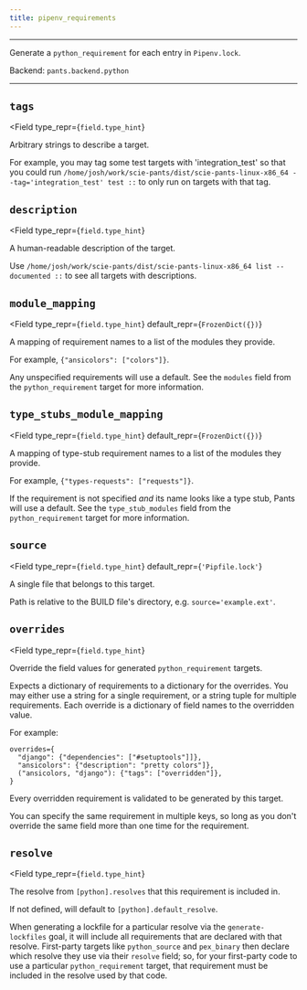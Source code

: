 ```yaml
---
title: pipenv_requirements
---
```



---

Generate a `python_requirement` for each entry in `Pipenv.lock`.

Backend: <span className="color--primary">`pants.backend.python`</span>

---

<span className={styles.options}>

## `tags`

<Field
    type_repr={`field.type_hint`}
>

Arbitrary strings to describe a target.

For example, you may tag some test targets with &#x27;integration_test&#x27; so that you could run `/home/josh/work/scie-pants/dist/scie-pants-linux-x86_64 --tag='integration_test' test ::` to only run on targets with that tag.

</Field>

## `description`

<Field
    type_repr={`field.type_hint`}
>

A human-readable description of the target.

Use `/home/josh/work/scie-pants/dist/scie-pants-linux-x86_64 list --documented ::` to see all targets with descriptions.

</Field>

## `module_mapping`

<Field
    type_repr={`field.type_hint`}
    default_repr={`FrozenDict({})`}
>

A mapping of requirement names to a list of the modules they provide.

For example, `{"ansicolors": ["colors"]}`.

Any unspecified requirements will use a default. See the `modules` field from the `python_requirement` target for more information.

</Field>

## `type_stubs_module_mapping`

<Field
    type_repr={`field.type_hint`}
    default_repr={`FrozenDict({})`}
>

A mapping of type-stub requirement names to a list of the modules they provide.

For example, `{"types-requests": ["requests"]}`.

If the requirement is not specified _and_ its name looks like a type stub, Pants will use a default. See the `type_stub_modules` field from the `python_requirement` target for more information.

</Field>

## `source`

<Field
    type_repr={`field.type_hint`}
    default_repr={`'Pipfile.lock'`}
>

A single file that belongs to this target.

Path is relative to the BUILD file&#x27;s directory, e.g. `source='example.ext'`.

</Field>

## `overrides`

<Field
    type_repr={`field.type_hint`}
>

Override the field values for generated `python_requirement` targets.

Expects a dictionary of requirements to a dictionary for the overrides. You may either use a string for a single requirement, or a string tuple for multiple requirements. Each override is a dictionary of field names to the overridden value.

For example:
```
overrides={
  "django": {"dependencies": ["#setuptools"]]},
  "ansicolors": {"description": "pretty colors"]},
  ("ansicolors, "django"): {"tags": ["overridden"]},
}
```

Every overridden requirement is validated to be generated by this target.

You can specify the same requirement in multiple keys, so long as you don&#x27;t override the same field more than one time for the requirement.

</Field>

## `resolve`

<Field
    type_repr={`field.type_hint`}
>

The resolve from `[python].resolves` that this requirement is included in.

If not defined, will default to `[python].default_resolve`.

When generating a lockfile for a particular resolve via the `generate-lockfiles` goal, it will include all requirements that are declared with that resolve. First-party targets like `python_source` and `pex_binary` then declare which resolve they use via their `resolve` field; so, for your first-party code to use a particular `python_requirement` target, that requirement must be included in the resolve used by that code.

</Field>



</span>
